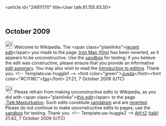 <article id="24611170" title=User talk:81.155.83.50>
	<talkpage id="24611170" title="User talk:81.155.83.50">

== October 2009 ==

[[Image:Information.png|25px]] Welcome to Wikipedia. The &lt;span class=&quot;plainlinks&quot;&gt;[http://en.wikipedia.org/wiki/Iron_Man_(film)?diff=318534585 recent edit]&lt;/span&gt; you made to the page [[:Iron Man (film)]] has been reverted, as it appears to be unconstructive. Use the [[Wikipedia:Sandbox|sandbox]] for testing; if you believe the edit was constructive, please ensure that you provide an informative [[Help:Edit summary|edit summary]]. You may also wish to read the [[Wikipedia:Introduction|introduction to editing]]. Thank you. &lt;!-- Template:uw-huggle1 --&gt; &lt;font color=&quot;green&quot;&gt;[[User:Jusdafax|Jusda]]&lt;/font&gt;&lt;font color=&quot;#C1118C&quot;&gt;[[User talk:Jusdafax|fax]]&lt;/font&gt; 21:21, 7 October 2009 (UTC)

[[Image:Information.svg|25px]] Please refrain from making unconstructive edits to Wikipedia, as you did with &lt;span class=&quot;plainlinks&quot;&gt;[http://en.wikipedia.org/wiki/Talk%3aMasturbation?diff=318538828 this edit]&lt;/span&gt; to the page [[:Talk:Masturbation]]. Such edits constitute [[Wikipedia:Vandalism|vandalism]] and are [[Help:Reverting|reverted]]. Please do not continue to make unconstructive edits to pages; use the [[Wikipedia:Sandbox|sandbox]] for testing. Thank you. &lt;!-- Template:uw-huggle2 --&gt; [[User:Atif.t2|Atif.t2]] ([[User talk:Atif.t2|talk]]) 21:42, 7 October 2009 (UTC)
	</talkpage>
</article>